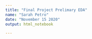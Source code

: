 ```yaml
---
title: "Final Project Prelimary EDA"
name: "Sarah Petro"
date: "November 15 2020"
output: html_notebook

---
```


